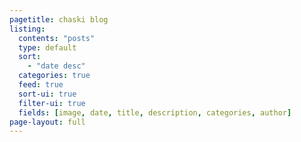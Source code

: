 ```yaml
---
pagetitle: chaski blog
listing:
  contents: "posts"
  type: default
  sort:
    - "date desc"
  categories: true
  feed: true
  sort-ui: true
  filter-ui: true
  fields: [image, date, title, description, categories, author]
page-layout: full
---
```

